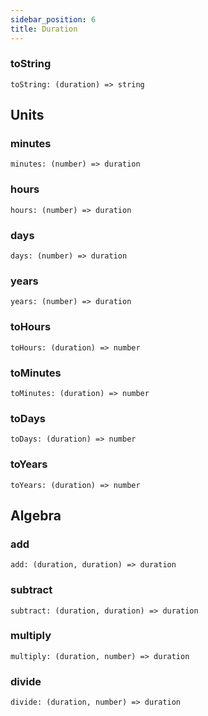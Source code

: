 ```yaml
---
sidebar_position: 6
title: Duration
---
```



<TOCInline toc={toc} />

### toString

```
toString: (duration) => string
```

## Units

### minutes

```
minutes: (number) => duration
```

### hours

```
hours: (number) => duration
```

### days

```
days: (number) => duration
```

### years

```
years: (number) => duration
```

### toHours

```
toHours: (duration) => number
```

### toMinutes

```
toMinutes: (duration) => number
```

### toDays

```
toDays: (duration) => number
```

### toYears

```
toYears: (duration) => number
```

## Algebra

### add

```
add: (duration, duration) => duration
```

### subtract

```
subtract: (duration, duration) => duration
```

### multiply

```
multiply: (duration, number) => duration
```

### divide

```
divide: (duration, number) => duration
```
